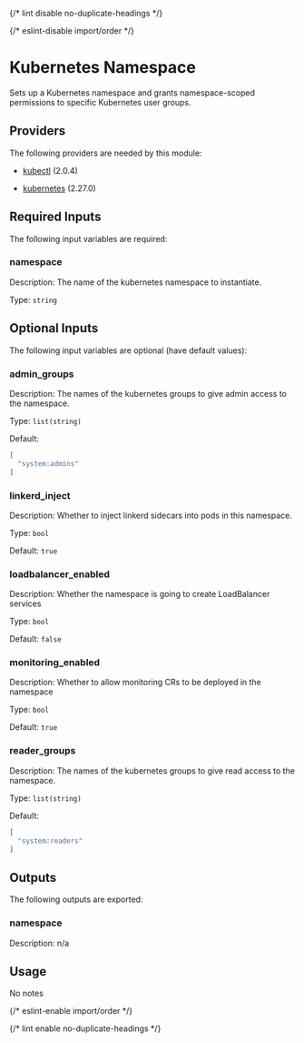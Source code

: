 
{/* lint disable no-duplicate-headings */}

{/* eslint-disable import/order */}

<ModuleHeader name="kube_namespace" sourceHref="https://github.com/Panfactum/stack/tree/__PANFACTUM_VERSION_MAIN__/packages/infrastructure/kube_namespace" status="stable" type="submodule" />

# Kubernetes Namespace

Sets up a Kubernetes namespace and grants namespace-scoped permissions to specific Kubernetes user groups.

## Providers

The following providers are needed by this module:

* [kubectl](https://registry.terraform.io/providers/alekc/kubectl/2.0.4/docs) (2.0.4)

* [kubernetes](https://registry.terraform.io/providers/hashicorp/kubernetes/2.27.0/docs) (2.27.0)

## Required Inputs

The following input variables are required:

### namespace

Description: The name of the kubernetes namespace to instantiate.

Type: `string`

## Optional Inputs

The following input variables are optional (have default values):

### admin\_groups

Description: The names of the kubernetes groups to give admin access to the namespace.

Type: `list(string)`

Default:

```json
[
  "system:admins"
]
```

### linkerd\_inject

Description: Whether to inject linkerd sidecars into pods in this namespace.

Type: `bool`

Default: `true`

### loadbalancer\_enabled

Description: Whether the namespace is going to create LoadBalancer services

Type: `bool`

Default: `false`

### monitoring\_enabled

Description: Whether to allow monitoring CRs to be deployed in the namespace

Type: `bool`

Default: `true`

### reader\_groups

Description: The names of the kubernetes groups to give read access to the namespace.

Type: `list(string)`

Default:

```json
[
  "system:readers"
]
```

## Outputs

The following outputs are exported:

### namespace

Description: n/a

## Usage

No notes

{/* eslint-enable import/order */}

{/* lint enable no-duplicate-headings */}
